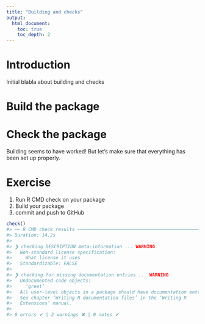 ```yaml
---
title: "Building and checks"
output:
  html_document:
    toc: true
    toc_depth: 2
---
```


# Introduction

Initial blabla about building and checks

# Build the package


# Check the package

Building seems to have worked! But let's make sure that everything has been set up properly.


# Exercise

1. Run R CMD check on your package
2. Build your package
3. commit and push to GitHub



```r
check()
#> ── R CMD check results ─────────────────────────────────────────────────────────── myPackage 0.0.0.9000 ────
#> Duration: 14.2s
#> 
#> ❯ checking DESCRIPTION meta-information ... WARNING
#>   Non-standard license specification:
#>     What license it uses
#>   Standardizable: FALSE
#> 
#> ❯ checking for missing documentation entries ... WARNING
#>   Undocumented code objects:
#>     ‘greet’
#>   All user-level objects in a package should have documentation entries.
#>   See chapter ‘Writing R documentation files’ in the ‘Writing R
#>   Extensions’ manual.
#> 
#> 0 errors ✔ | 2 warnings ✖ | 0 notes ✔
```